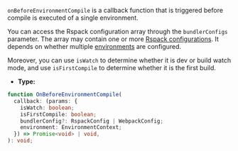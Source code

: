 `onBeforeEnvironmentCompile` is a callback function that is triggered before compile is executed of a single environment.

You can access the Rspack configuration array through the `bundlerConfigs` parameter. The array may contain one or more [Rspack configurations](https://rspack.dev/config/). It depends on whether multiple [environments](/config/environments) are configured.

Moreover, you can use `isWatch` to determine whether it is dev or build watch mode, and use `isFirstCompile` to determine whether it is the first build.

- **Type:**

```ts
function OnBeforeEnvironmentCompile(
  callback: (params: {
    isWatch: boolean;
    isFirstCompile: boolean;
    bundlerConfig?: RspackConfig | WebpackConfig;
    environment: EnvironmentContext;
  }) => Promise<void> | void,
): void;
```
